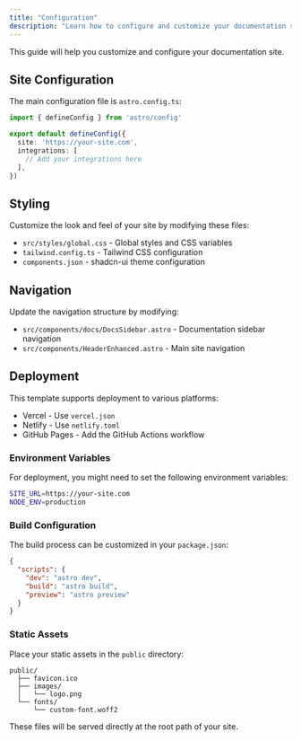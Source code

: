 ```yaml
---
title: "Configuration"
description: "Learn how to configure and customize your documentation site."
---
```



This guide will help you customize and configure your documentation site.

## Site Configuration

The main configuration file is `astro.config.ts`:

```typescript
import { defineConfig } from 'astro/config'

export default defineConfig({
  site: 'https://your-site.com',
  integrations: [
    // Add your integrations here
  ],
})
```

## Styling

Customize the look and feel of your site by modifying these files:

- `src/styles/global.css` - Global styles and CSS variables
- `tailwind.config.ts` - Tailwind CSS configuration
- `components.json` - shadcn-ui theme configuration

## Navigation

Update the navigation structure by modifying:

- `src/components/docs/DocsSidebar.astro` - Documentation sidebar navigation
- `src/components/HeaderEnhanced.astro` - Main site navigation

## Deployment

This template supports deployment to various platforms:

- Vercel - Use `vercel.json`
- Netlify - Use `netlify.toml`
- GitHub Pages - Add the GitHub Actions workflow

### Environment Variables

For deployment, you might need to set the following environment variables:

```bash
SITE_URL=https://your-site.com
NODE_ENV=production
```

### Build Configuration

The build process can be customized in your `package.json`:

```json
{
  "scripts": {
    "dev": "astro dev",
    "build": "astro build",
    "preview": "astro preview"
  }
}
```

### Static Assets

Place your static assets in the `public` directory:

```
public/
  ├── favicon.ico
  ├── images/
  │   └── logo.png
  └── fonts/
      └── custom-font.woff2
```

These files will be served directly at the root path of your site.